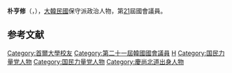 {{Infobox politician
| name        = 朴亨修<br>{{lang|ko|박형수}}
| image       = 
| caption     = 
| birth_date = {{Birth date and age|1965|10|20}}
| birth_place = {{KOR}}[[慶尚北道|慶尚北道]][[蔚珍郡|蔚珍郡]]
| residence = {{KOR}}[[慶尚北道|慶尚北道]]
| nationality   = {{ROK}}
| party         = {{PPP}}
| otherparty    = {{UFP}}→
| other_names = 
| alma_mater = [[首爾大學|首爾大學]]

| office = {{flagicon|South Korea}} 第21屆[[韓國國會|韓國國會]]議員
| term_start = 2020年5月30日
| term_end   = 
| constituency = [[慶尚北道|慶北]][[榮州市|榮州市]]、[[英陽郡|英陽郡]]、[[奉化郡|奉化郡]]、[[蔚珍郡|蔚珍郡]]
| predecessor = 選區重劃
| successor  = 

}}
'''朴亨修'''（{{kor|박형수|朴亨修|Park Hyeong-su}}，{{bd|1965年|10月20日}}），[[大韓民國|大韓民國]]保守派政治人物，第[[第21屆大韓民國國會議員名單|21]]屆國會議員。

== 参考文献 ==
<references />

{{DEFAULTSORT:Park Hyeong-su}}
[[Category:首爾大學校友|Category:首爾大學校友]]
[[Category:第二十一屆韓國國會議員|Category:第二十一屆韓國國會議員]]
[[Category:朴姓|H]]
[[Category:国民力量党人物|Category:国民力量党人物]]
[[Category:国民力量党人物|Category:国民力量党人物]]
[[Category:慶尚北道出身人物|Category:慶尚北道出身人物]]